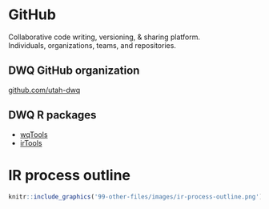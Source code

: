 # GitHub
Collaborative code writing, versioning, & sharing platform.  
Individuals, organizations, teams, and repositories.

## DWQ GitHub organization
[github.com/utah-dwq](https://github.com/utah-dwq)

## DWQ R packages
* [wqTools](https://github.com/utah-dwq/wqTools)  
* [irTools](https://github.com/utah-dwq/irTools)  


# IR process outline
```r
knitr::include_graphics('99-other-files/images/ir-process-outline.png')
```



